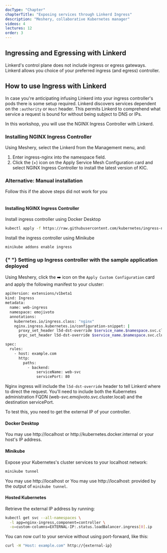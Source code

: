 ---
docType: "Chapter"
chapterTitle: "Exposing services through Linkerd Ingress"
description: "Meshery, collaborative Kubernetes manager"
videos: 4
lectures: 12
order: 3
---



<ChapterStyle>

<h2 className="chapter-sub-heading">Ingressing and Egressing with Linkerd</h2>

Linkerd's control plane does not include ingress or egress gateways. Linkerd allows you choice of your preferred ingress (and egress) controller.

<h2 className="chapter-sub-heading">How to use Ingress with Linkerd</h2>

In case you're anticipating infusing Linkerd into your ingress controller's pods there is some setup required. Linkerd discovers
services dependent on the `:authority` or `Host` header. This permits Linkerd to comprehend what service a request is bound for without
being subject to DNS or IPs.

In this workshop, you will use the NGINX Ingress Controller with Linkerd.

<h3 className="chapter-sub-heading"> Installing NGINX Ingress Controller</h3>

Using Meshery, select the Linkerd from the Management menu, and:

1. Enter ingress-nginx into the namespace field.
1. Click the (+) icon on the Apply Service Mesh Configuration card and select NGINX Ingress Controller to install the latest version of KIC.

<h3>Alternative: Manual installation</h3>
Follow this if the above steps did not work for you

<br />
<br />

<h4 className="chapter-alt-heading"> Installing NGINX Ingress Controller</h4>

Install ingress controller using Docker Desktop

```sh
kubectl apply -f https://raw.githubusercontent.com/kubernetes/ingress-nginx/controller-v0.40.2/deploy/static/provider/cloud/deploy.yaml
```

Install the ingress controller using Minikube

```sh
minikube addons enable ingress
```

<h3 className="chapter-sub-heading">
  {" "}
  Setting up Ingress controller with the sample application deployed
</h3>

Using Meshery, click the ➡️ icon on the `Apply Custom Configuration` card and apply the following manifest to your cluster:

```sh
apiVersion: extensions/v1beta1
kind: Ingress
metadata:
  name: web-ingress
  namespace: emojivoto
  annotations:
    kubernetes.io/ingress.class: "nginx"
    nginx.ingress.kubernetes.io/configuration-snippet: |
      proxy_set_header l5d-dst-override $service_name.$namespace.svc.cluster.local:$service_port;
      grpc_set_header l5d-dst-override $service_name.$namespace.svc.cluster.local:$service_port;

spec:
  rules:
    - host: example.com
      http:
        paths:
          - backend:
              serviceName: web-svc
              servicePort: 80
```

Nginx ingress will include the `l5d-dst-override` header to tell Linkerd where to direct the request.
You'll need to include both the Kubernetes administration FQDN (web-svc.emojivoto.svc.cluster.local) and the destination servicePort.

To test this, you need to get the external IP of your controller.

<h4 className="chapter-sub-heading"> Docker Desktop</h4>

You may use http://localhost or <span>http://</span>kubernetes.docker.internal or your host's IP address.

<h4 className="chapter-sub-heading"> Minikube</h4>

Expose your Kubernetes's cluster services to your localhost network:

```sh
minikube tunnel
```

You may use http://localhost or You may use http://localhost: provided by the output of `minikube tunnel`.

<h4 className="chapter-sub-heading">Hosted Kubernetes</h4>

Retrieve the external IP address by running:

```sh
kubectl get svc --all-namespaces \
  -l app=nginx-ingress,component=controller \
  -o=custom-columns=EXTERNAL-IP:.status.loadBalancer.ingress[0].ip
```

You can now curl to your service without using port-forward, like this:

```sh
curl -H "Host: example.com" http://{external-ip}
```

<br />

</ChapterStyle>

